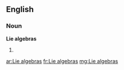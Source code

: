 ==English==

===Noun===
'''Lie algebras'''

# {{plural of|[[Lie algebra]]}}

[[ar:Lie algebras]]
[[fr:Lie algebras]]
[[mg:Lie algebras]]